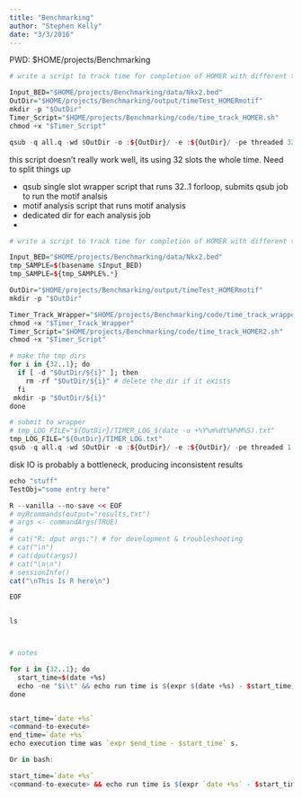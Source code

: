 ```yaml
---
title: "Benchmarking"
author: "Stephen Kelly"
date: "3/3/2016"
---
```

PWD: $HOME/projects/Benchmarking
```r
# write a script to track time for completion of HOMER with different thread numbers

Input_BED="$HOME/projects/Benchmarking/data/Nkx2.bed"
OutDir="$HOME/projects/Benchmarking/output/timeTest_HOMERmotif"
mkdir -p "$OutDir"
Timer_Script="$HOME/projects/Benchmarking/code/time_track_HOMER.sh"
chmod +x "$Timer_Script"

qsub -q all.q -wd $OutDir -o :${OutDir}/ -e :${OutDir}/ -pe threaded 32 "$Timer_Script" "${OutDir}" "${Input_BED}" 

```

this script doesn't really work well, its using 32 slots the whole time. Need to split things up

- qsub single slot wrapper script that runs 32..1 forloop, submits qsub job to run the motif analsis
- motif analysis script that runs motif analysis 
- dedicated dir for each analysis job
- 



```r
# write a script to track time for completion of HOMER with different thread numbers

Input_BED="$HOME/projects/Benchmarking/data/Nkx2.bed"
tmp_SAMPLE=$(basename $Input_BED)
tmp_SAMPLE=${tmp_SAMPLE%.*}

OutDir="$HOME/projects/Benchmarking/output/timeTest_HOMERmotif"
mkdir -p "$OutDir"

Timer_Track_Wrapper="$HOME/projects/Benchmarking/code/time_track_wrapper.sh"
chmod +x "$Timer_Track_Wrapper"
Timer_Script="$HOME/projects/Benchmarking/code/time_track_HOMER2.sh"
chmod +x "$Timer_Script"

# make the tmp dirs
for i in {32..1}; do
  if [ -d "$OutDir/${i}" ]; then
    rm -rf "$OutDir/${i}" # delete the dir if it exists
  fi
 mkdir -p "$OutDir/${i}"
done

# submit to wrapper 
# tmp_LOG_FILE="${OutDir}/TIMER_LOG_$(date -u +%Y%m%dt%H%M%S).txt"
tmp_LOG_FILE="${OutDir}/TIMER_LOG.txt"
qsub -q all.q -wd $OutDir -o :${OutDir}/ -e :${OutDir}/ -pe threaded 1 "$Timer_Track_Wrapper" "${OutDir}" "${Input_BED}" "$Timer_Script" "$tmp_LOG_FILE"

```

disk IO is probably a bottleneck, producing inconsistent results







```r

echo "stuff"
TestObj="some entry here"

R --vanilla --no-save << EOF
# myRcommands(output="results.txt")
# args <- commandArgs(TRUE)
# 
# cat("R: dput args:") # for development & troubleshooting
# cat("\n")
# cat(dput(args))
# cat("\n\n")
# sessionInfo()
cat("\nThis Is R here\n")

EOF


ls



# notes

for i in {32..1}; do
  start_time=$(date +%s)
  echo -ne "$i\t" && echo run time is $(expr $(date +%s) - $start_time) s
done


start_time=`date +%s`
<command-to-execute>
end_time=`date +%s`
echo execution time was `expr $end_time - $start_time` s.

Or in bash:

start_time=`date +%s`
<command-to-execute> && echo run time is $(expr `date +%s` - $start_time) s
```
